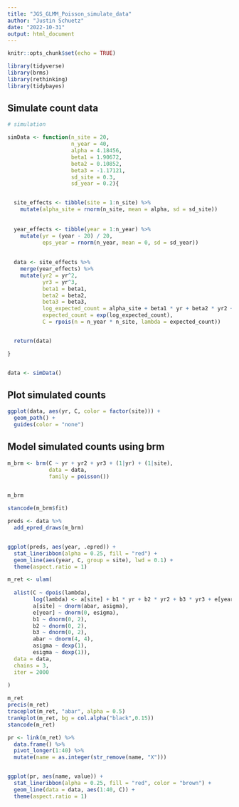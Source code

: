 ```yaml
---
title: "JGS_GLMM_Poisson_simulate_data"
author: "Justin Schuetz"
date: "2022-10-31"
output: html_document
---
```


```r

knitr::opts_chunk$set(echo = TRUE)

```

```r

library(tidyverse)
library(brms)
library(rethinking)
library(tidybayes)

```

## Simulate count data 

```r

# simulation

simData <- function(n_site = 20,
                    n_year = 40,
                    alpha = 4.18456,
                    beta1 = 1.90672,
                    beta2 = 0.10852,
                    beta3 = -1.17121,
                    sd_site = 0.3,
                    sd_year = 0.2){


  site_effects <- tibble(site = 1:n_site) %>%
    mutate(alpha_site = rnorm(n_site, mean = alpha, sd = sd_site))
  
  
  year_effects <- tibble(year = 1:n_year) %>%
    mutate(yr = (year - 20) / 20,
           eps_year = rnorm(n_year, mean = 0, sd = sd_year))
  
  
  data <- site_effects %>%
    merge(year_effects) %>%
    mutate(yr2 = yr^2,
           yr3 = yr^3,
           beta1 = beta1,
           beta2 = beta2,
           beta3 = beta3,
           log_expected_count = alpha_site + beta1 * yr + beta2 * yr2 + beta3 * yr3 + eps_year,
           expected_count = exp(log_expected_count),
           C = rpois(n = n_year * n_site, lambda = expected_count))


  return(data)

}


data <- simData()

```

## Plot simulated counts

```r


ggplot(data, aes(yr, C, color = factor(site))) +
  geom_path() +
  guides(color = "none")


```

## Model simulated counts using brm

```r

m_brm <- brm(C ~ yr + yr2 + yr3 + (1|yr) + (1|site),
             data = data,
             family = poisson())


m_brm


```

```r

stancode(m_brm$fit)

```


```r

preds <- data %>%
  add_epred_draws(m_brm)


ggplot(preds, aes(year, .epred)) +
  stat_lineribbon(alpha = 0.25, fill = "red") +
  geom_line(aes(year, C, group = site), lwd = 0.1) +
  theme(aspect.ratio = 1)

```


```r

m_ret <- ulam(
  
  alist(C ~ dpois(lambda),
        log(lambda) <- a[site] + b1 * yr + b2 * yr2 + b3 * yr3 + e[year],
        a[site] ~ dnorm(abar, asigma),
        e[year] ~ dnorm(0, esigma),
        b1 ~ dnorm(0, 2),
        b2 ~ dnorm(0, 2),
        b3 ~ dnorm(0, 2),
        abar ~ dnorm(4, 4),
        asigma ~ dexp(1),
        esigma ~ dexp(1)),
  data = data, 
  chains = 3,
  iter = 2000
  
)

m_ret
precis(m_ret)
traceplot(m_ret, "abar", alpha = 0.5)
trankplot(m_ret, bg = col.alpha("black",0.15))
stancode(m_ret)

```

```r

pr <- link(m_ret) %>%
  data.frame() %>%
  pivot_longer(1:40) %>%
  mutate(name = as.integer(str_remove(name, "X")))


ggplot(pr, aes(name, value)) +
  stat_lineribbon(alpha = 0.25, fill = "red", color = "brown") +
  geom_line(data = data, aes(1:40, C)) +
  theme(aspect.ratio = 1)


```


